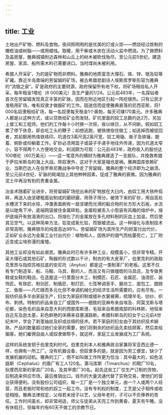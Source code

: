 ```yaml
---
---
---
```

title: 工业
---




土地出产矿物、燃料及食物。夜间照明用的是优美的灯或火炬——燃烧经过炼制的橄榄油或树脂——或用蜡烛。取暖，用干柴或木炭在活动火盆中燃烧。为了做燃料及盖房屋，雅典城镇附近森林和山丘上的树木被砍伐殆尽。至公元前5世纪，建造房屋、家具、船所需木料已需要进口。当时煤尚未被利用。

希腊人开采矿，为的是矿物而非燃料。雅典的地质富含大理石、铁、锌、银及铅等矿藏。靠近半岛南端的劳留姆的矿场，被古希腊悲剧诗人埃斯库罗斯形容为雅典的“流银之泉”。矿是政府的主要财源，政府保留所有地下权，将矿场租给私人开采，每年租金1塔伦（6 000美元）及生产量的1/24。公元前483年，一名探钻者首次在劳留姆发现真正丰富的矿脉，因而在附近地区引起一阵挖银热。只有公民才准租用矿场，唯有奴隶才做掘矿的工作。因迷信而促使雅典衰落的尼西亚斯，将1 000名奴隶租给矿场，每一名奴隶每天租金1个奥勃，每天可赚170美元。许多雅典人都是以这种方式，或以贷款给矿业而发财。矿坑里面的奴工总数约达2万，另加上督工和工程师。他们的工作每十小时换一次班，夜以继日，从不间断。假如奴工累了停下休息，即会吃工头的鞭子；如想逃跑，被铁镣拴住做工；如逃掉而被捉回者，其前额用热烙铁烙印。坑道仅3英尺高2英尺宽，奴工用锄、凿子及铁锤，跪着、俯卧或仰躺着工作。矿砂必须用篮子或袋子手递手地往外传递，因为坑道太窄小，容不得两个人方便地交会。利润颇为可观：公元前483年，政府收入的股份达100塔伦（60万美元）——这一笔意外的横财为雅典建造了一支舰队，并挽救希腊于萨拉米斯岛的海上大战。除奴隶外，这对于大家是福也是祸。雅典国库依赖矿业，当斯巴达人在伯罗奔尼撒战争中夺走了劳留姆，雅典的整个经济即为之崩溃。至公元前4世纪，矿脉的耗竭加上其他种种因素，促成了雅典的衰微。因为雅典的泥土中再没有别的贵重金属。

冶金术随着矿业进步，将劳留姆矿场挖出来的矿物放在大臼内，由奴工用大铁杵捣碎，再送入由坚硬粗面岩制成的磨研磨，用筛子筛分。被筛下来的矿砂，用自高处水槽流下来的水柱，冲激表面刷有一层坚硬而光滑的黏合物的长方形大石板，水流是以陡角下冲，底端网袋接住金属碎粒。金属粒被丢入小型装有风箱的熔炉中，熔炉底端开有放溶液的出口。将熔化了的金属放在多孔材料制的灰皿上加温，然后使其见空气。以这种简单方法，铅变成氧化铅，而银被滤出。这一种熔化与炼制技术非常高明，雅典银币的纯度高达98%。劳留姆矿场为其所生产的财富付出代价，正如矿业永远为金属工业付出代价：植物和人，因炼炉的烟气而枯萎死亡，工厂附近变成尘埃弥漫的废墟。

其他工业却没有如此艰苦。雅典此时已有许多种工业，规模虽小，但非常专精。开采大理石或其他石矿，陶器的形式数以千计，制衣的有大皮革厂，伯里克利的政敌克里昂与指控苏格拉底的安尼托（Anytus）都是这一类制革厂的老板。这里不仅有专门制造车、船、马鞍、马具、鞋的人，而且又有只做缰辔的马具店，及专做男鞋或女鞋的鞋店。在造屋这一行里面分木工、制模匠、石匠、金属匠、油漆匠、装饰匠。有铁匠、制剑匠、制盾匠、制灯匠、七弦琴调音手、磨坊工、面包工、腊肠工、鱼贩——凡忙碌而多元化但不单调机械化的经济生活所需要的，应有尽有。一般纺织品多半由家庭生产，妇女为家庭织制或缝补衣裳被褥，梳理羊毛、纺纱、织布、刺绣。特制的织品来自工厂或国外——细致的亚麻布来自埃及、阿莫戈斯与塔伦都，染色毛织品来自意大利的西那库斯港，毛毯来自希腊南部的科林斯，地毯来自近东及迦太基，彩色鲜艳的床褥来自塞浦路斯。希腊科斯岛的妇女于公元前4世纪末叶，学会了剥茧抽丝及织成丝绸的技术。若干家庭的妇女由于其纺织技术娴熟，产品的数量超过她们全家的需要，她们将剩余的纺织品先卖给顾客，然后卖给掮客。她们雇佣自由人或奴隶做帮手，就这样，家庭工业发展成为工厂系统。

这样的系统发轫于伯里克利时代。伯里克利本人和雅典政治家兼将军亚西比德一样，也拥有一所工厂。没有机器设备，但奴隶多的是。就是因为劳工便宜，缺少了发展机器的动机。雅典的工厂，倒不如叫做工作所更为恰当：其中最大的，如色法路斯（Cephalus）的盾厂有工人120名，第马库斯（Timarchus）的鞋厂10名，狄摩西尼斯的家具厂20名，及其甲胄厂30名。起先这些工厂仅生产订制的货物，后制造来供应市场，最后推销出口。钱币的大量流通代替了实物交易，使他们的营业获得便利。没有股份公司组织，每一工厂是一个独立单元，由一个人或两个人经营，而且老板时常和他的奴工一起工作。没有专利权的制度，工艺是父子相传或收徒相授。雅典法律规定，父母若未授子以艺，父母年老时，子可以不负俸养的责任。工作时间虽长，却非常闲适，师父与徒弟从天亮工作到黄昏，夏天有午睡。没有休假日，但每年约有60天不做工的宗教节日。